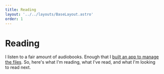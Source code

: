 ```yaml
---
title: Reading
layout: '../../layouts/BaseLayout.astro'
order: 1
---
```



# Reading

I listen to a fair amount of audiobooks. Enough that I [built an app to manage the files][audiobook-catalog]. So,
here's what I'm reading, what I've read, and what I'm looking to read next.

<div class={styles.hud}>
  <NowReading />
  <UpNext />
</div>

<Read page={0} />

[audiobook-catalog]: /projects#audiobook-catalog
